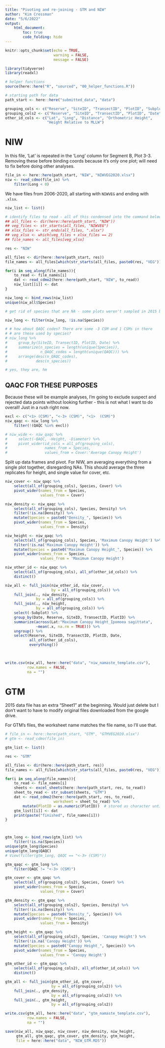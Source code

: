 ```yaml
---
title: "Pivoting and re-joining - GTM and NIW"
author: "Kim Cressman"
date: "5/6/2022"
output: 
    html_document:
        toc: true
        code_folding: hide
---
```


```r
knitr::opts_chunk$set(echo = TRUE,
                      warning = FALSE,
                      message = FALSE)
```

```r
library(tidyverse)
library(readxl)

# helper functions
source(here::here("R", "sourced", "00_helper_functions.R"))

# starting path for data
path_start <- here::here("submitted_data", "data")

grouping_cols <- c("Reserve", "SiteID", "TransectID", "PlotID", "Subplot", "Date")
grouping_cols2 <- c("Reserve", "SiteID", "TransectID", "PlotID", "Date")
other_id_cols <- c("Lat", "Long", "Distance", "Orthometric Height",
                   "Height Relative to MLLW")
```

# NIW  

In this file, 'Lat' is repeated in the 'Long' column for Segment B, Plot 3-3. Removing these before binding coords because it's only one plot; will need to fix before doing other analyses.  

```r
file_in <- here::here(path_start, "NIW", "NIWVEG2020.xlsx")
niw <- read_cdmo(file_in) %>% 
    filter(Long < 0)
```


We have files from 2006-2020, all starting with `NIWVEG` and ending with `.xlsx`.  

```r
niw_list <- list()

# identify files to read - all of this condensed into the command below
## all_files <- dir(here::here(path_start, "NIW"))
## veg_files <- str_starts(all_files, "NIWVEG")
## xlsx_files <- str_ends(all_files, ".xlsx")
## veg_xlsx <- which(veg_files + xlsx_files == 2)
## file_names <- all_files[veg_xlsx]

res <- "NIW"

all_files <- dir(here::here(path_start, res))
file_names <- all_files[which(str_starts(all_files, paste0(res, "VEG")) + str_ends(all_files, ".xlsx") == 2)]

for(i in seq_along(file_names)){
    to_read <- file_names[i]
    dat <- read_cdmo2(here::here(path_start, "NIW", to_read))
    niw_list[[i]] <- dat
}

niw_long <- bind_rows(niw_list)
unique(niw_all$Species)

# get rid of species that are NA - some plots weren't sampled in 2015 because of boardwalk damage, so rows are there and there's a QAQC flag/code of -2 CSM (giving that explanation)  

niw_long <- filter(niw_long, !is.na(Species))

# # how about QAQC codes? There are some -3 CSM and 1 CSMs in there
# # are these used by species?
# niw_long %>% 
#     group_by(SiteID, TransectID, PlotID, Date) %>% 
#     summarize(n_species = length(unique(Species)),
#               n_QAQC_codes = length(unique(QAQC))) %>% 
#     arrange(desc(n_QAQC_codes),
#             desc(n_species))

# yes, they are, hm  
```

## QAQC FOR THESE PURPOSES  

Because these will be example analyses, I'm going to exclude suspect and rejected data points without looking further - this is not what I want to do overall! Just in a rush right now.  

```r
excl <- c("<1> (CSM)", "<-3> (CSM)", "<1>  (CSM)")
niw_qaqc <- niw_long %>% 
    filter(!(QAQC %in% excl))

# niw_wide <- niw_qaqc %>% 
#     select(-QAQC, -Height, -Diameter) %>% 
#     pivot_wider(id_cols = all_of(grouping_cols),
#                 names_from = Species,
#                 values_from = Cover:'Average Canopy Height')
```

Split up data frames and pivot. For NIW, am averaging everything from a single plot together, disregarding NAs. This should average the three replicates for height, and single value for cover, etc.    

```r
niw_cover <- niw_qaqc %>% 
    select(all_of(grouping_cols), Species, Cover) %>% 
    pivot_wider(names_from = Species,
                values_from = Cover)

niw_density <- niw_qaqc %>% 
    select(all_of(grouping_cols), Species, Density) %>% 
    filter(!is.na(Density)) %>% 
    mutate(Species = paste0("Density_", Species)) %>% 
    pivot_wider(names_from = Species,
                values_from = Density)

niw_height <- niw_qaqc %>% 
    select(all_of(grouping_cols), Species, 'Maximum Canopy Height') %>% 
    filter(!is.na('Maximum Canopy Height')) %>%
    mutate(Species = paste0("Maximum Canopy Height_", Species)) %>% 
    pivot_wider(names_from = Species,
                values_from = 'Maximum Canopy Height')

niw_other_id <- niw_qaqc %>% 
    select(all_of(grouping_cols), all_of(other_id_cols)) %>% 
    distinct()

niw_all <- full_join(niw_other_id, niw_cover,
                     by = all_of(grouping_cols)) %>% 
    full_join(., niw_density,
              by = all_of(grouping_cols)) %>% 
    full_join(., niw_height,
              by = all_of(grouping_cols)) %>% 
    select(-Subplot) %>% 
    group_by(Date, Reserve, SiteID, TransectID, PlotID) %>% 
    summarize(across(Lat:"Maximum Canopy Height_Ipomoea sagittata",
              ~mean(.x, na.rm = TRUE))) %>% 
    ungroup() %>% 
    select(Reserve, SiteID, TransectID, PlotID, Date, 
           all_of(other_id_cols), 
           everything())
        
    

write.csv(niw_all, here::here("data", "niw_namaste_template.csv"),
          row.names = FALSE,
          na = "")
```



# GTM  

2015 data file has an extra "Sheet1" at the beginning. Would just delete but I don't want to have to modify original files downloaded from the google drive.  

For GTM's files, the worksheet name matches the file name, so I'll use that.  

```r
# file_in <- here::here(path_start, "GTM", "GTMVEG2020.xlsx")
# gtm <- read_cdmo(file_in)
```

```r
gtm_list <- list()

res <- "GTM"

all_files <- dir(here::here(path_start, res))
file_names <- all_files[which(str_starts(all_files, paste0(res, "VEG")) + str_ends(all_files, ".xlsx") == 2)]

for(i in seq_along(file_names)){
    to_read <- file_names[i]
    sheets <- excel_sheets(here::here(path_start, res, to_read))
    sheet_to_read <- str_subset(sheets, "GTM")
    dat <- read_cdmo2(here::here(path_start, res, to_read),
                      worksheet = sheet_to_read) %>% 
        mutate(PlotID = as.numeric(PlotID))  # stored as character until 2020
    gtm_list[[i]] <- dat
    print(paste("finished", file_names[i]))
}



gtm_long <- bind_rows(gtm_list) %>% 
    filter(!is.na(Species))
unique(gtm_long$Species)
unique(gtm_long$QAQC)
# View(filter(gtm_long, QAQC == "<-3> (CSM)"))

gtm_qaqc <- gtm_long %>% 
    filter(QAQC != "<-3> (CSM)")
```

```r
gtm_cover <- gtm_qaqc %>% 
    select(all_of(grouping_cols2), Species, Cover) %>% 
    pivot_wider(names_from = Species,
                values_from = Cover)

gtm_density <- gtm_qaqc %>% 
    select(all_of(grouping_cols2), Species, Density) %>% 
    filter(!is.na(Density)) %>% 
    mutate(Species = paste0("Density_", Species)) %>% 
    pivot_wider(names_from = Species,
                values_from = Density)

gtm_height <- gtm_qaqc %>% 
    select(all_of(grouping_cols2), Species, 'Canopy Height') %>% 
    filter(!is.na('Canopy Height')) %>%
    mutate(Species = paste0("Canopy Height_", Species)) %>% 
    pivot_wider(names_from = Species,
                values_from = 'Canopy Height')

gtm_other_id <- gtm_qaqc %>% 
    select(all_of(grouping_cols2), all_of(other_id_cols)) %>% 
    distinct()

gtm_all <- full_join(gtm_other_id, gtm_cover, 
                     by = all_of(grouping_cols2)) %>% 
    full_join(., gtm_density, 
                     by = all_of(grouping_cols2)) %>% 
    full_join(., gtm_height, 
                     by = all_of(grouping_cols2))

write.csv(gtm_all, here::here("data", "gtm_namaste_template.csv"),
          row.names = FALSE,
          na = "")
```


```r
save(niw_all, niw_qaqc, niw_cover, niw_density, niw_height,
     gtm_all, gtm_qaqc, gtm_cover, gtm_density, gtm_height,
     file = here::here("data", "NIW_GTM.RDS"))
```

